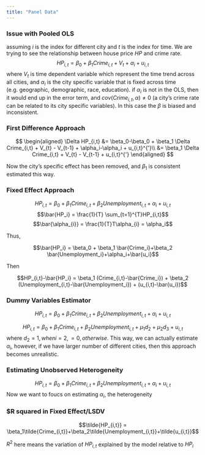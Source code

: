 ```yaml
---
title: "Panel Data"
---
```


### Issue with Pooled OLS ###
assuming $i$ is the index for different city and $t$ is the index for time. We are trying to see the relationship between house price $HP$ and crime rate.
$$HP_{i,t} = \beta_0+\beta_1 Crime_{i,t} + V_t + \alpha_i + u_{i,t}$$
where $V_t$ is time dependent variable which represent the time trend across all cities, and $\alpha_i$ is the city specific variable that is fixed across time (e.g. geographic, demographic, race, education).
if $\alpha_i$ is not in the OLS, then it would end up in the error term, and $cov(Crime_{i,t}, \alpha) \neq0$ (a city's crime rate can be related to its city specific variables). In this case the $\beta$ is biased and inconsistent.


### First Difference Approach ###
$$
\begin{aligned} 
\Delta HP_{i,t} &= \beta_0-\beta_0 + \beta_1 \Delta Crime_{i,t} + V_{t} - V_{t-1} + \alpha_i-\alpha_i + u_{i,t}^{'}\\
&= \beta_1 \Delta Crime_{i,t}  + V_{t} - V_{t-1} + u_{i,t}^{'}
\end{aligned}
$$

Now the city's specific effect has been removed, and $\beta_1$ is consistent estimated this way.


### Fixed Effect Approach ###
$$HP_{i,t} = \beta_0+\beta_1 Crime_{i,t} + \beta_2 Unemployment_{i,t} + \alpha_i + u_{i,t}$$
$$\bar{HP_i} = \frac{1}{T} \sum_{t=1}^{T}HP_{i,t}$$
$$\bar{\alpha_{i}} = \frac{1}{T}T\alpha_{i} = \alpha_i$$

Thus, 

$$\bar{HP_i} = \beta_0 + \beta_1 \bar{Crime_i}+\beta_2 \bar{Unemployment_i}+\alpha_i+\bar{u_i}$$

Then

$$HP_{i,t}-\bar{HP_i} = \beta_1 (Crime_{i,t}-\bar{Crime_i}) + \beta_2 (Unemployment_{i,t}-\bar{Unemployment_i}) + (u_{i,t}-\bar{u_i})$$

### Dummy Variables Estimator ###

$$HP_{i,t} = \beta_0+\beta_1 Crime_{i,t} + \beta_2 Unemployment_{i,t} + \alpha_i + u_{i,t}$$

$$HP_{i,t} = \beta_0+\beta_1 Crime_{i,t} + \beta_2 Unemployment_{i,t} + \mu_1d_2 + \mu_2d_3 + u_{i,t}$$
where $d_2 = 1, when i=2, =0, otherwise$.
This way, we can actually estimate $\alpha_i$, however, if we have larger number of different cities, then this approach becomes unrealistic.

### Estimating Unobserved Heterogeneity ###
$$HP_{i,t} = \beta_0+\beta_1 Crime_{i,t} + \beta_2 Unemployment_{i,t} + \alpha_i + u_{i,t}$$
Now we want to foucs on estimating $\alpha_i$, the heterogeneity

### $R squared in Fixed Effect/LSDV ###

$$\tilde{HP_{i,t}} = \beta_1\tilde{Crime_{i,t}}+\beta_2\tilde{Unemployment_{i,t}}+\tilde{u_{i,t}}$$

$R^2$ here means the variation of $HP_{i,t}$ explained by the model relative to $HP_i$



